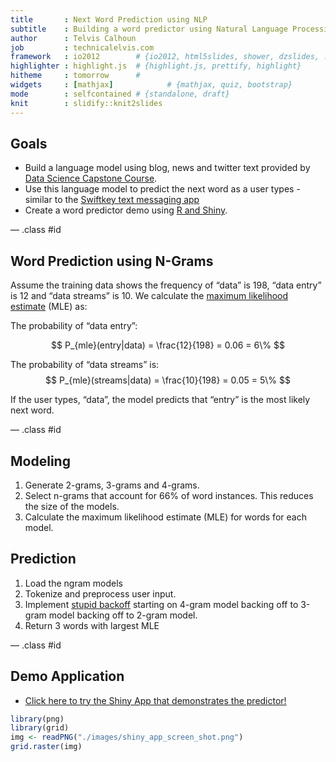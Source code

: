 ```yaml
---
title       : Next Word Prediction using NLP
subtitle    : Building a word predictor using Natural Language Processing in R
author      : Telvis Calhoun
job         : technicalelvis.com
framework   : io2012        # {io2012, html5slides, shower, dzslides, ...}
highlighter : highlight.js  # {highlight.js, prettify, highlight}
hitheme     : tomorrow      #
widgets     : [mathjax]            # {mathjax, quiz, bootstrap}
mode        : selfcontained # {standalone, draft}
knit        : slidify::knit2slides
---
```


## Goals

- Build a language model using blog, news and twitter text provided by [Data Science Capstone Course](https://www.coursera.org/learn/data-science-project/home/welcome).
- Use this language model to predict the next word as a user types - similar to the [Swiftkey text messaging app](https://swiftkey.com/en) 
- Create a word predictor demo using [R and Shiny](http://shiny.rstudio.com/).

--- .class #id

## Word Prediction using N-Grams
Assume the training data shows the frequency of "data" is 198, "data entry" is 12 and "data streams" is 10. We calculate the [maximum likelihood estimate](https://en.wikipedia.org/wiki/Maximum_likelihood) (MLE) as:

The probability of "data entry":

$$
P_{mle}(entry|data) = \frac{12}{198} = 0.06 = 6\%
$$

The probability of "data streams" is:
$$
P_{mle}(streams|data) = \frac{10}{198} = 0.05 = 5\%
$$

If the user types, "data", the model predicts that "entry" is the most likely next word.

--- .class #id


## Modeling
1. Generate 2-grams, 3-grams and 4-grams.
2. Select n-grams that account for 66% of word instances. This reduces the size of the models.
3. Calculate the maximum likelihood estimate (MLE) for words for each model.

## Prediction
1. Load the ngram models
2. Tokenize and preprocess user input.
3. Implement [stupid backoff](http://www.aclweb.org/anthology/D07-1090.pdf) starting on 4-gram model backing off to 3-gram model backing off to 2-gram model.
4. Return 3 words with largest MLE


--- .class #id


## Demo Application

- [Click here to try the Shiny App that demonstrates the predictor!](https://technicalelvis.shinyapps.io/shiny_demo_word_predictor/)

```r
library(png)
library(grid)
img <- readPNG("./images/shiny_app_screen_shot.png")
grid.raster(img)
```
